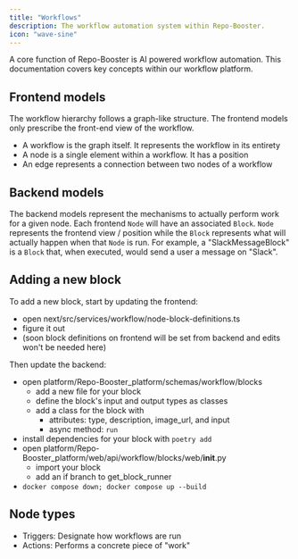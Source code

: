 ```yaml
---
title: "Workflows"
description: The workflow automation system within Repo-Booster.
icon: "wave-sine"
---
```


A core function of Repo-Booster is AI powered workflow automation. This documentation covers key concepts within our workflow platform.

## Frontend models
The workflow hierarchy follows a graph-like structure. The frontend models only prescribe the front-end view of the workflow.

- A workflow is the graph itself. It represents the workflow in its entirety
- A node is a single element within a workflow. It has a position
- An edge represents a connection between two nodes of a workflow

## Backend models
The backend models represent the mechanisms to actually perform work for a given node.
Each frontend `Node` will have an associated `Block`.
`Node` represents the frontend view / position while the `Block` represents what will actually happen when that `Node` is run.
For example, a "SlackMessageBlock" is a `Block` that, when executed, would send a user a message on "Slack".

## Adding a new block
To add a new block, start by updating the frontend:
- open next/src/services/workflow/node-block-definitions.ts
- figure it out
- (soon block definitions on frontend will be set from backend and edits won't be needed here)

Then update the backend:
- open platform/Repo-Booster_platform/schemas/workflow/blocks
    - add a new file for your block
    - define the block's input and output types as classes
    - add a class for the block with
        - attributes: type, description, image_url, and input
        - async method: `run`
- install dependencies for your block with `poetry add`
- open platform/Repo-Booster_platform/web/api/workflow/blocks/web/__init__.py
    - import your block
    - add an if branch to get_block_runner
- `docker compose down; docker compose up --build`

## Node types
- Triggers: Designate how workflows are run
- Actions: Performs a concrete piece of "work"